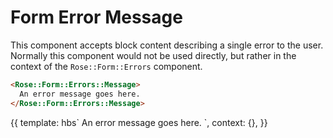 
<Meta title="Rose|Form/Errors/Message" component="Form/Errors/Message" />

# Form Error Message

This component accepts block content describing a single error to the user.
Normally this component would not be used directly, but rather in the context
of the `Rose::Form::Errors` component.

```html
<Rose::Form::Errors::Message>
  An error message goes here.
</Rose::Form::Errors::Message>
```

<Preview>
  <Story name="Basic Form Error Message">{{
    template: hbs`
      <Rose::Form::Errors::Message>
        An error message goes here.
      </Rose::Form::Errors::Message>
    `,
    context: {},
  }}</Story>
</Preview>
